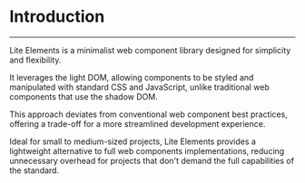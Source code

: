 # Introduction
---

Lite Elements is a minimalist web component library designed for simplicity and flexibility. 

It leverages the light DOM, allowing components to be styled and manipulated with standard CSS and JavaScript, unlike traditional web components that use the shadow DOM. 

This approach deviates from conventional web component best practices, offering a trade-off for a more streamlined development experience. 

Ideal for small to medium-sized projects, Lite Elements provides a lightweight alternative to full web components implementations, reducing unnecessary overhead for projects that don't demand the full capabilities of the standard.
